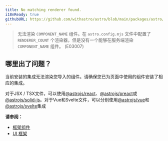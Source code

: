 ```yaml
---
title: No matching renderer found.
i18nReady: true
githubURL: https://github.com/withastro/astro/blob/main/packages/astro/src/core/errors/errors-data.ts
---
```


<DontEditWarning />


> 无法渲染 `COMPONENT_NAME` 组件。在 `astro.config.mjs` 文件中配置了 `RENDERER_COUNT` 个渲染器，但是没有一个能够在服务端渲染 `COMPONENT_NAME` 组件。 (E03007)

## 哪里出了问题？
当前安装的集成无法渲染您导入的组件。请确保您已为页面中使用的组件安装了相应的集成。

对于JSX / TSX文件，可以使用[@astrojs/react](/zh-cn/guides/integrations-guide/react/)、[@astrojs/preact](/zh-cn/guides/integrations-guide/preact/)或[@astrojs/solid-js](/zh-cn/guides/integrations-guide/solid-js/)。对于Vue和Svelte文件，可以分别使用[@astrojs/vue](/zh-cn/guides/integrations-guide/vue/)和[@astrojs/svelte](/zh-cn/guides/integrations-guide/svelte/)集成

**请参阅：**
-  [框架组件](/zh-cn/core-concepts/framework-components/)
-  [UI 框架](/zh-cn/guides/integrations-guide/#official-integrations)



